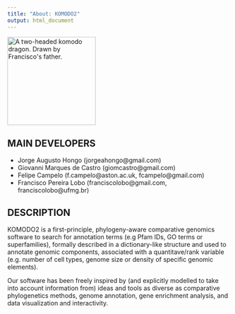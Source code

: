 ```yaml
---
title: "About: KOMODO2"
output: html_document
---
```


<img src="https://raw.githubusercontent.com/fcampelo/KOMODO2/master/inst/images/KOMODO2_logo.png" alt="A two-headed komodo dragon. Drawn by Francisco's father." height="200"/>

## MAIN DEVELOPERS

 - Jorge Augusto Hongo (jorgeahongo@gmail.com)
 - Giovanni Marques de Castro (giomcastro@gmail.com)
 - Felipe Campelo (f.campelo@aston.ac.uk, fcampelo@gmail.com)
 - Francisco Pereira Lobo (franciscolobo@gmail.com, franciscolobo@ufmg.br)

## DESCRIPTION

KOMODO2 is a first-principle, phylogeny-aware comparative genomics software to search for annotation terms (e.g Pfam IDs, GO terms or superfamilies), formally described in a dictionary-like structure and used to annotate genomic components, associated with a quantitave/rank variable (e.g. number of cell types, genome size or density of specific genomic elements).

Our software has been freely inspired by (and explicitly modelled to take into account information from) ideas and tools as diverse as comparative phylogenetics methods, genome annotation, gene enrichment analysis, and data visualization and interactivity.
